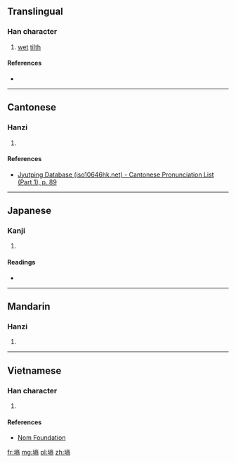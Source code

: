 ==Translingual==

===Han character===
{{Han char|rn=32|rad=土|as=11|sn=14|four=|canj=土卜金月 (GYCB), X土卜金月 (XGYCB)|ids=⿰[[土]][[商]]}}

# [[wet]] [[tilth]]

====References====
* {{Han ref|kx=0238.110|dkj=05430|dj=0476.180|hdz=10482.080|uh=5892|ud=22674}}

----

==Cantonese==

===Hanzi===
{{yue-hanzi|jyut=[[soeng1]]|y=seung1}}

# {{defn|lang=yue|sort=土11}}

====References====
*[http://www.iso10646hk.net/jp/document/download.jsp Jyutping Database (iso10646hk.net) - Cantonese Pronunciation List (Part 1), p. 89]

----

==Japanese==

===Kanji===
{{ja-kanji|grade=|rs=土11}}

# {{defn|lang=ja|sort=土11}}

====Readings====
* {{ja-readings|on=[[しょう]] (shō)|kun=}}

----

==Mandarin==

===Hanzi===
{{cmn-hanzi|pin=[[shāng]] ([[shang1]])|wg=shang<sup>1</sup>}}

# {{defn|lang=cmn|sort=土11}}

----

==Vietnamese==

===Han character===
{{vi-hantu|[[thương]]|rs=土11}}

# {{defn|lang=vi|sort=土11}}

====References====
*[http://nomfoundation.org/common/nom_details.php?codepoint=5892 Nom Foundation]

[[fr:墒]]
[[mg:墒]]
[[pl:墒]]
[[zh:墒]]